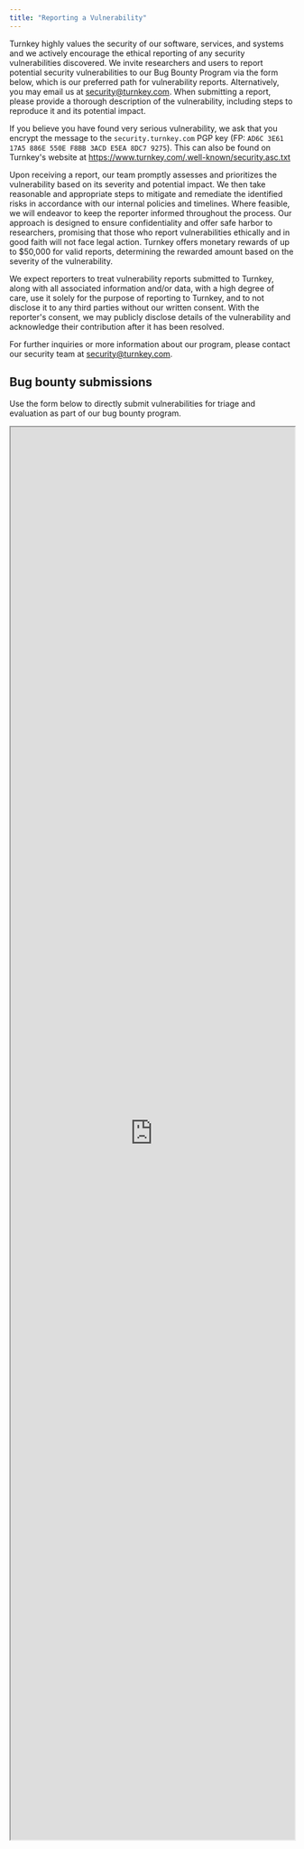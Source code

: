 ```yaml
---
title: "Reporting a Vulnerability"
---
```


Turnkey highly values the security of our software, services, and systems and we actively encourage the ethical reporting of any security vulnerabilities discovered. We invite researchers and users to report potential security vulnerabilities to our Bug Bounty Program via the form below, which is our preferred path for vulnerability reports.  Alternatively, you may email us at [security@turnkey.com](mailto:security@turnkey.com). When submitting a report, please provide a thorough description of the vulnerability, including steps to reproduce it and its potential impact.

If you believe you have found very serious vulnerability, we ask that you encrypt the message to the `security.turnkey.com` PGP key (FP: `AD6C 3E61 17A5 886E 550E F8BB 3ACD E5EA 8DC7 9275`). This can also be found on Turnkey's website at https://www.turnkey.com/.well-known/security.asc.txt

Upon receiving a report, our team promptly assesses and prioritizes the vulnerability based on its severity and potential impact. We then take reasonable and appropriate steps to mitigate and remediate the identified risks in accordance with our internal policies and timelines. Where feasible, we will endeavor to keep the reporter informed throughout the process. Our approach is designed to ensure confidentiality and offer safe harbor to researchers, promising that those who report vulnerabilities ethically and in good faith will not face legal action. Turnkey offers monetary rewards of up to $50,000 for valid reports, determining the rewarded amount based on the severity of the vulnerability.

We expect reporters to treat vulnerability reports submitted to Turnkey, along with all associated information and/or data, with a high degree of care, use it solely for the purpose of reporting to Turnkey, and to not disclose it to any third parties without our written consent. With the reporter's consent, we may publicly disclose details of the vulnerability and acknowledge their contribution after it has been resolved.

For further inquiries or more information about our program, please contact our security team at [security@turnkey.com](mailto:security@turnkey.com).

## Bug bounty submissions

Use the form below to directly submit vulnerabilities for triage and evaluation as part of our bug bounty program.

<iframe
  allow="clipboard-read; clipboard-write"
  src="https://bugcrowd.com/a9e1eca7-990e-4602-bf6d-a9f70df1c2fa/external/report"
  title="Security vulnerability submission form"
  id="bugcrowd-external-submission-form"
  scrolling="no"
  referrerpolicy="origin"
  width="100%"
  height="2500px"
/>
